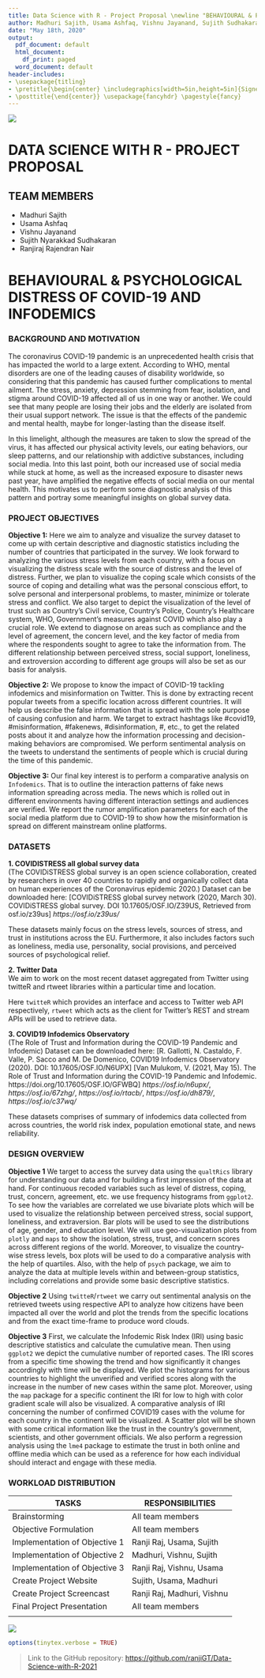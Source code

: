 ```yaml
---
title: Data Science with R - Project Proposal \newline "BEHAVIOURAL & PSYCHOLOGICAL DISTRESS OF COVID-19 AND INFODEMICS"
author: Madhuri Sajith, Usama Ashfaq, Vishnu Jayanand, Sujith Sudhakaran, Ranjiraj Nair
date: "May 18th, 2020"
output:
  pdf_document: default
  html_document:
    df_print: paged
  word_document: default
header-includes:
- \usepackage{titling}
- \pretitle{\begin{center} \includegraphics[width=5in,height=5in]{Signet_INF_3.jpg}\LARGE\\}
- \posttitle{\end{center}} \usepackage{fancyhdr} \pagestyle{fancy} 
---
```

\newpage
![](C:/Users/User/Downloads/Data-Science-with-R-2021-master/Data-Science-with-R-2021-master/project proposal/Signet_INF_3.jpg)

# **DATA SCIENCE WITH R - PROJECT PROPOSAL**
## TEAM MEMBERS 
* Madhuri Sajith
* Usama Ashfaq
* Vishnu Jayanand
* Sujith Nyarakkad Sudhakaran
* Ranjiraj Rajendran Nair

# **BEHAVIOURAL & PSYCHOLOGICAL DISTRESS OF COVID-19 AND INFODEMICS**


### BACKGROUND AND MOTIVATION

The coronavirus COVID-19 pandemic is an unprecedented health crisis that has impacted the world to a large extent. According to WHO, mental disorders are one of the leading causes of disability worldwide, so considering that this pandemic has caused further complications to mental ailment. The stress, anxiety, depression stemming from fear, isolation, and stigma around COVID-19 affected all of us in one way or another. We could see that many people are losing their jobs and the elderly are isolated from their usual support network. The issue is that the effects of the pandemic and mental health, maybe for longer-lasting than the disease itself.    

In this limelight, although the measures are taken to slow the spread of the virus, it has affected our physical activity levels, our eating behaviors, our sleep patterns, and our relationship with addictive substances, including social media. Into this last point, both our increased use of social media while stuck at home, as well as the increased exposure to disaster news past year, have amplified the negative effects of social media on our mental health. This motivates us to perform some diagnostic analysis of this pattern and portray some meaningful insights on global survey data.


### PROJECT OBJECTIVES 

**Objective 1:** Here we aim to analyze and visualize the survey dataset to come up with certain descriptive and diagnostic statistics including the number of countries that participated in the survey. We look forward to analyzing the various stress levels from each country, with a focus on visualizing the distress scale with the source of distress and the level of distress. Further, we plan to visualize the coping scale which consists of the source of coping and detailing what was the personal conscious effort, to solve personal and interpersonal problems, to master, minimize or tolerate stress and conflict. We also target to depict the visualization of the level of trust such as Country's Civil service, Country's Police, Country's Healthcare system, WHO, Government's measures against COVID which also play a crucial role. We extend to diagnose on areas such as compliance and the level of agreement, the concern level, and the key factor of media from where the respondents sought to agree to take the information from. The different relationship between perceived stress, social support, loneliness, and extroversion according to different age groups will also be set as our basis for analysis.

**Objective 2:** We propose to know the impact of COVID-19 tackling infodemics and misinformation on Twitter. This is done by extracting recent popular tweets from a specific location across different countries. It will help us describe the false information that is spread with the sole purpose of causing confusion and harm. We target to extract hashtags like #covid19, #misinformation, #fakenews, #disinformation, #, etc., to get the related posts about it and analyze how the information processing and decision-making behaviors are compromised. We perform sentimental analysis on the tweets to understand the sentiments of people which is crucial during the time of this pandemic. 


**Objective 3:**
Our final key interest is to perform a comparative analysis on `Infodemics`. That is to outline the interaction patterns of fake news information spreading across media. The news which is rolled out in different environments having different interaction settings and audiences are verified. We report the rumor amplification parameters for each of the social media platform due to COVID-19 to show how the misinformation is spread on different mainstream online platforms. 


### DATASETS

**1. COVIDISTRESS all global survey data**  
(The COVIDiSTRESS global survey is an open science collaboration,
created by researchers in over 40 countries to rapidly and organically
collect data on human experiences of the Coronavirus epidemic 2020.)
Dataset can be downloaded here:
[COVIDiSTRESS global survey network  (2020, March 30). COVIDiSTRESS global survey. DOI 10.17605/OSF.IO/Z39US, Retrieved from osf.io/z39us]
*https://osf.io/z39us/*

These datasets mainly focus on the stress levels, sources of stress, and trust in institutions across the EU. Furthermore, it also includes factors such as loneliness, media use, personality, social provisions, and perceived sources of psychological relief.


**2. Twitter Data**  
We aim to work on the most recent dataset aggregated from Twitter using twitteR and rtweet libraries within a particular time and location.

Here `twitteR` which provides an interface and access to Twitter web API respectively, `rtweet` which acts as the client for Twitter's REST and stream APIs will be used to retrieve data.


**3. COVID19 Infodemics Observatory**   
(The Role of Trust and Information during the COVID-19 Pandemic and Infodemic)
Dataset can be downloaded here: [R. Gallotti, N. Castaldo, F. Valle, P. Sacco and M. De Domenico, COVID19 Infodemics Observatory (2020). DOI: 10.17605/OSF.IO/N6UPX]
[Van Mulukom, V. (2021, May 15). The Role of Trust and Information during the COVID-19 Pandemic and Infodemic. https://doi.org/10.17605/OSF.IO/GFWBQ]
*https://osf.io/n6upx/*, *https://osf.io/67zhg/*, *https://osf.io/rtacb/*, *https://osf.io/dh879/*, *https://osf.io/c37wq/*

These datasets comprises of summary of infodemics data collected from across countries, the world risk index, population emotional state, and news reliability.

\newpage
### DESIGN OVERVIEW
**Objective 1** We target to access the survey data using the `qualtRics` library for understanding our data and for building a first impression of the data at hand. For continuous recoded variables such as level of distress, coping, trust, concern, agreement, etc. we use frequency histograms from `ggplot2`. To see how the variables are correlated we use bivariate plots which will be used to visualize the relationship between perceived stress, social support, loneliness, and extraversion. Bar plots will be used to see the distributions of age, gender, and education level. We will use geo-visualization plots from `plotly` and `maps` to show the isolation, stress, trust, and concern scores across different regions of the world. Moreover, to visualize the country-wise stress levels, box plots will be used to do a comparative analysis with the help of quartiles. Also, with the help of `psych` package, we aim to analyze the data at multiple levels within and between-group statistics, including correlations and provide some basic descriptive statistics.

**Objective 2** Using `twitteR`/`rtweet` we carry out sentimental analysis on the retrieved tweets using respective API to analyze how citizens have been impacted all over the world and plot the trends from the specific locations and from the exact time-frame to produce word clouds.


**Objective 3** First, we calculate the Infodemic Risk Index (IRI) using basic descriptive statistics and calculate the cumulative mean. Then using `ggplot2` we depict the cumulative number of reported cases. The IRI scores from a specific time showing the trend and how significantly it changes accordingly with time will be displayed. We plot the histograms for various countries to highlight the unverified and verified scores along with the increase in the number of new cases within the same plot. Moreover, using the `map` package for a specific continent the IRI for low to high with color gradient scale will also be visualized. A comparative analysis of IRI concerning the number of confirmed COVID19 cases with the volume for each country in the continent will be visualized. A Scatter plot will be shown with some critical information like the trust in the country's government, scientists, and other government officials. We also perform a regression analysis using the `lme4` package to estimate the trust in both online and offline media which can be used as a reference for how each individual should interact and engage with these media. 


### WORKLOAD DISTRIBUTION

**TASKS**      | **RESPONSIBILITIES**
---------------| -----------------
Brainstorming  | All team members
Objective Formulation        | All team members
Implementation of Objective 1  |Ranji Raj, Usama, Sujith
Implementation of Objective 2 | Madhuri, Vishnu, Sujith
Implementation of Objective 3  | Ranji Raj, Vishnu, Usama 
Create Project Website | Sujith, Usama, Madhuri
Create Project Screencast  | Ranji Raj, Madhuri, Vishnu
Final Project Presentation | All team members
|
![](C:/Users/User/Downloads/Data-Science-with-R-2021-master/Data-Science-with-R-2021-master/project proposal/roadmap.jpg)

```r
options(tinytex.verbose = TRUE)
```
> Link to the GitHub repository: <https://github.com/ranjiGT/Data-Science-with-R-2021> 
